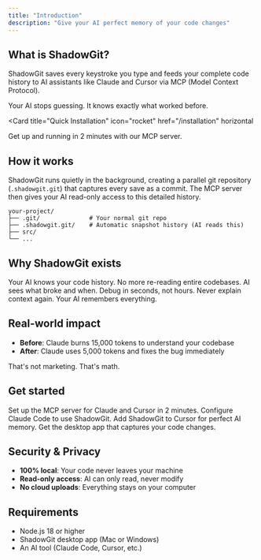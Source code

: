 ```yaml
---
title: "Introduction"
description: "Give your AI perfect memory of your code changes"
---
```


## What is ShadowGit?

ShadowGit saves every keystroke you type and feeds your complete code history to AI assistants like Claude and Cursor via MCP (Model Context Protocol).

Your AI stops guessing. It knows exactly what worked before.

<Card
  title="Quick Installation"
  icon="rocket"
  href="/installation"
  horizontal
>
  Get up and running in 2 minutes with our MCP server.
</Card>

## How it works

ShadowGit runs quietly in the background, creating a parallel git repository (`.shadowgit.git`) that captures every save as a commit. The MCP server then gives your AI read-only access to this detailed history.

```
your-project/
├── .git/              # Your normal git repo
├── .shadowgit.git/    # Automatic snapshot history (AI reads this)
├── src/
└── ...
```

## Why ShadowGit exists

<Columns cols={3}>
  <Card
    title="66% fewer tokens"
    icon="coins"
  >
    Your AI knows your code history. No more re-reading entire codebases.
  </Card>
  <Card
    title="Fix bugs in one shot"
    icon="crosshairs"
  >
    AI sees what broke and when. Debug in seconds, not hours.
  </Card>
  <Card
    title="Perfect memory"
    icon="brain"
  >
    Never explain context again. Your AI remembers everything.
  </Card>
</Columns>

## Real-world impact

- **Before**: Claude burns 15,000 tokens to understand your codebase
- **After**: Claude uses 5,000 tokens and fixes the bug immediately

That's not marketing. That's math.

## Get started

<Columns cols={2}>
  <Card
    title="Install MCP Server"
    icon="download"
    href="/installation"
  >
    Set up the MCP server for Claude and Cursor in 2 minutes.
  </Card>
  <Card
    title="Claude Code Setup"
    icon="asterisk"
    href="/ai-tools/claude-code"
  >
    Configure Claude Code to use ShadowGit.
  </Card>
  <Card
    title="Cursor Setup"
    icon="code-simple"
    href="/ai-tools/cursor"
  >
    Add ShadowGit to Cursor for perfect AI memory.
  </Card>
  <Card
    title="Download ShadowGit"
    icon="desktop"
    href="https://shadowgit.com"
  >
    Get the desktop app that captures your code changes.
  </Card>
</Columns>

## Security & Privacy

- **100% local**: Your code never leaves your machine
- **Read-only access**: AI can only read, never modify
- **No cloud uploads**: Everything stays on your computer

## Requirements

- Node.js 18 or higher
- ShadowGit desktop app (Mac or Windows)
- An AI tool (Claude Code, Cursor, etc.)